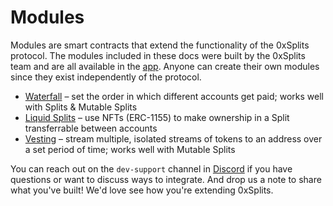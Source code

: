 # Modules

Modules are smart contracts that extend the functionality of the 0xSplits
protocol. The modules included in these docs were built by the 0xSplits team and
are all available in the [app](https://app.0xsplits.xyz/new). Anyone can create
their own modules since they exist independently of the protocol.

- [Waterfall](/modules/waterfall) – set the order in which different accounts
  get paid; works well with Splits & Mutable Splits
- [Liquid Splits](/modules/liquid) – use NFTs (ERC-1155) to make ownership in a
  Split transferrable between accounts
- [Vesting](/modules/vesting) – stream multiple, isolated streams of tokens to
  an address over a set period of time; works well with Mutable Splits

You can reach out on the `dev-support` channel in
[Discord](https://chat.0xsplits.xyz/) if you have questions or want to discuss
ways to integrate. And drop us a note to share what you've built! We'd love see
how you're extending 0xSplits.
